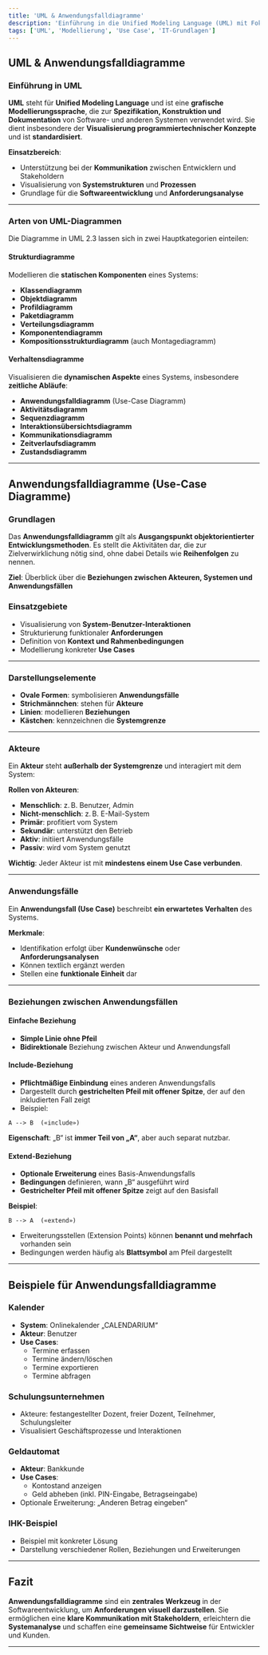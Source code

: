 ```yaml
---
title: 'UML & Anwendungsfalldiagramme'
description: 'Einführung in die Unified Modeling Language (UML) mit Fokus auf Anwendungsfalldiagramme, deren Aufbau und Einsatzmöglichkeiten.'
tags: ['UML', 'Modellierung', 'Use Case', 'IT-Grundlagen']
---
```


## UML & Anwendungsfalldiagramme

### Einführung in UML

**UML** steht für **Unified Modeling Language** und ist eine **grafische Modellierungssprache**, die zur **Spezifikation, Konstruktion und Dokumentation** von Software- und anderen Systemen verwendet wird. Sie dient insbesondere der **Visualisierung programmiertechnischer Konzepte** und ist **standardisiert**.

**Einsatzbereich**:

- Unterstützung bei der **Kommunikation** zwischen Entwicklern und Stakeholdern
- Visualisierung von **Systemstrukturen** und **Prozessen**
- Grundlage für die **Softwareentwicklung** und **Anforderungsanalyse**

---

### Arten von UML-Diagrammen

Die Diagramme in UML 2.3 lassen sich in zwei Hauptkategorien einteilen:

#### Strukturdiagramme

Modellieren die **statischen Komponenten** eines Systems:

- **Klassendiagramm**
- **Objektdiagramm**
- **Profildiagramm**
- **Paketdiagramm**
- **Verteilungsdiagramm**
- **Komponentendiagramm**
- **Kompositionsstrukturdiagramm** (auch Montagediagramm)

#### Verhaltensdiagramme

Visualisieren die **dynamischen Aspekte** eines Systems, insbesondere **zeitliche Abläufe**:

- **Anwendungsfalldiagramm** (Use-Case Diagramm)
- **Aktivitätsdiagramm**
- **Sequenzdiagramm**
- **Interaktionsübersichtsdiagramm**
- **Kommunikationsdiagramm**
- **Zeitverlaufsdiagramm**
- **Zustandsdiagramm**

---

## Anwendungsfalldiagramme (Use-Case Diagramme)

### Grundlagen

Das **Anwendungsfalldiagramm** gilt als **Ausgangspunkt objektorientierter Entwicklungsmethoden**. Es stellt die Aktivitäten dar, die zur Zielverwirklichung nötig sind, ohne dabei Details wie **Reihenfolgen** zu nennen.

**Ziel**: Überblick über die **Beziehungen zwischen Akteuren, Systemen und Anwendungsfällen**

### Einsatzgebiete

- Visualisierung von **System-Benutzer-Interaktionen**
- Strukturierung funktionaler **Anforderungen**
- Definition von **Kontext und Rahmenbedingungen**
- Modellierung konkreter **Use Cases**

---

### Darstellungselemente

- **Ovale Formen**: symbolisieren **Anwendungsfälle**
- **Strichmännchen**: stehen für **Akteure**
- **Linien**: modellieren **Beziehungen**
- **Kästchen**: kennzeichnen die **Systemgrenze**

---

### Akteure

Ein **Akteur** steht **außerhalb der Systemgrenze** und interagiert mit dem System:

**Rollen von Akteuren**:

- **Menschlich**: z. B. Benutzer, Admin
- **Nicht-menschlich**: z. B. E-Mail-System
- **Primär**: profitiert vom System
- **Sekundär**: unterstützt den Betrieb
- **Aktiv**: initiiert Anwendungsfälle
- **Passiv**: wird vom System genutzt

**Wichtig**: Jeder Akteur ist mit **mindestens einem Use Case verbunden**.

---

### Anwendungsfälle

Ein **Anwendungsfall (Use Case)** beschreibt **ein erwartetes Verhalten** des Systems.

**Merkmale**:

- Identifikation erfolgt über **Kundenwünsche** oder **Anforderungsanalysen**
- Können textlich ergänzt werden
- Stellen eine **funktionale Einheit** dar

---

### Beziehungen zwischen Anwendungsfällen

#### Einfache Beziehung

- **Simple Linie ohne Pfeil**
- **Bidirektionale** Beziehung zwischen Akteur und Anwendungsfall

#### Include-Beziehung

- **Pflichtmäßige Einbindung** eines anderen Anwendungsfalls
- Dargestellt durch **gestrichelten Pfeil mit offener Spitze**, der auf den inkludierten Fall zeigt
- Beispiel:

```plaintext
A --> B  («include»)
```

**Eigenschaft**: „B“ ist **immer Teil von „A“**, aber auch separat nutzbar.

#### Extend-Beziehung

- **Optionale Erweiterung** eines Basis-Anwendungsfalls
- **Bedingungen** definieren, wann „B“ ausgeführt wird
- **Gestrichelter Pfeil mit offener Spitze** zeigt auf den Basisfall

**Beispiel**:

```plaintext
B --> A  («extend»)
```

- Erweiterungsstellen (Extension Points) können **benannt und mehrfach** vorhanden sein
- Bedingungen werden häufig als **Blattsymbol** am Pfeil dargestellt

---

## Beispiele für Anwendungsfalldiagramme

### Kalender

- **System**: Onlinekalender „CALENDARIUM“
- **Akteur**: Benutzer
- **Use Cases**:
  - Termine erfassen
  - Termine ändern/löschen
  - Termine exportieren
  - Termine abfragen

### Schulungsunternehmen

- Akteure: festangestellter Dozent, freier Dozent, Teilnehmer, Schulungsleiter
- Visualisiert Geschäftsprozesse und Interaktionen

### Geldautomat

- **Akteur**: Bankkunde
- **Use Cases**:
  - Kontostand anzeigen
  - Geld abheben (inkl. PIN-Eingabe, Betragseingabe)
- Optionale Erweiterung: „Anderen Betrag eingeben“

### IHK-Beispiel

- Beispiel mit konkreter Lösung
- Darstellung verschiedener Rollen, Beziehungen und Erweiterungen

---

## Fazit

**Anwendungsfalldiagramme** sind ein **zentrales Werkzeug** in der Softwareentwicklung, um **Anforderungen visuell darzustellen**. Sie ermöglichen eine **klare Kommunikation mit Stakeholdern**, erleichtern die **Systemanalyse** und schaffen eine **gemeinsame Sichtweise** für Entwickler und Kunden.

---